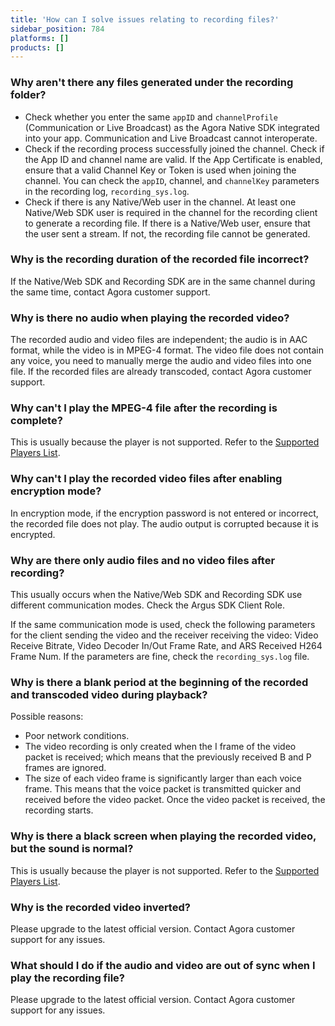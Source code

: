 ```yaml
---
title: 'How can I solve issues relating to recording files?'
sidebar_position: 784
platforms: []
products: []
---
```



### Why aren't there any files generated under the recording folder?

- Check whether you enter the same `appID` and `channelProfile` (Communication or Live Broadcast) as the Agora Native SDK integrated into your app. Communication and Live Broadcast cannot interoperate.
- Check if the recording process successfully joined the channel. Check if the App ID and channel name are valid. If the App Certificate is enabled, ensure that a valid Channel Key or Token is used when joining the channel. You can check the `appID`, channel, and `channelKey` parameters in the recording log, `recording_sys.log`.
- Check if there is any Native/Web user in the channel. At least one Native/Web SDK user is required in the channel for the recording client to generate a recording file. If there is a Native/Web user, ensure that the user sent a stream. If not, the recording file cannot be generated.

### Why is the recording duration of the recorded file incorrect?

If the Native/Web SDK and Recording SDK are in the same channel during the same time, contact Agora customer support.

### Why is there no audio when playing the recorded video?

The recorded audio and video files are independent; the audio is in AAC format, while the video is in MPEG-4 format. The video file does not contain any voice, you need to manually merge the audio and video files into one file. If the recorded files are already transcoded, contact Agora customer support.

### Why can't I play the MPEG-4 file after the recording is complete?

This is usually because the player is not supported. Refer to the [Supported Players List](../../help/integration-issues/recording_player).

### Why can't I play the recorded video files after enabling encryption mode?

In encryption mode, if the encryption password is not entered or incorrect, the recorded file does not play. The audio output is corrupted because it is encrypted.

### Why are there only audio files and no video files after recording?

This usually occurs when the Native/Web SDK and Recording SDK use different communication modes. Check the Argus SDK Client Role.

If the same communication mode is used, check the following parameters for the client sending the video and the receiver receiving the video: Video Receive Bitrate, Video Decoder In/Out Frame Rate, and ARS Received H264 Frame Num. If the parameters are fine, check the `recording_sys.log` file.

### Why is there a blank period at the beginning of the recorded and transcoded video during playback?

Possible reasons:

- Poor network conditions.
- The video recording is only created when the I frame of the video packet is received; which means that the previously received B and P frames are ignored.
- The size of each video frame is significantly larger than each voice frame. This means that the voice packet is transmitted quicker and received before the video packet. Once the video packet is received, the recording starts.

### Why is there a black screen when playing the recorded video, but the sound is normal?

This is usually because the player is not supported. Refer to the [Supported Players List](../../help/integration-issues/recording_player).

### Why is the recorded video inverted?

Please upgrade to the latest official version. Contact Agora customer support for any issues.

### What should I do if the audio and video are out of sync when I play the recording file?

Please upgrade to the latest official version. Contact Agora customer support for any issues.
